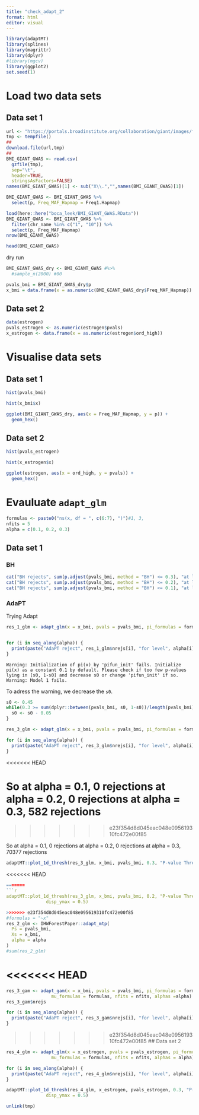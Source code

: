 ```yaml
---
title: "check_adapt_2"
format: html
editor: visual
---
```


```r
library(adaptMT)
library(splines)
library(magrittr)
library(dplyr)
#library(mgcv)
library(ggplot2)
set.seed(1)
```

# Load two data sets

## Data set 1

```r
url <- "https://portals.broadinstitute.org/collaboration/giant/images/f/f0/All_ancestries_SNP_gwas_mc_merge_nogc.tbl.uniq.gz"
tmp <- tempfile()
##
download.file(url,tmp)
##
BMI_GIANT_GWAS <- read.csv(
  gzfile(tmp),
  sep="\t",
  header=TRUE,
  stringsAsFactors=FALSE)
names(BMI_GIANT_GWAS)[1] <- sub("X\\.","",names(BMI_GIANT_GWAS)[1])

BMI_GIANT_GWAS <- BMI_GIANT_GWAS %>%
  select(p, Freq_MAF_Hapmap = Freq1.Hapmap)
```

```r
load(here::here("boca_leek/BMI_GIANT_GWAS.RData"))
BMI_GIANT_GWAS <- BMI_GIANT_GWAS %>%
  filter(chr_name %in% c("1", "10")) %>%
  select(p, Freq_MAF_Hapmap)
nrow(BMI_GIANT_GWAS)
```

```r
head(BMI_GIANT_GWAS)
```

dry run

```r
BMI_GIANT_GWAS_dry <- BMI_GIANT_GWAS #%>%
  #sample_n(2000) #00
```

```r
pvals_bmi = BMI_GIANT_GWAS_dry$p
x_bmi = data.frame(x = as.numeric(BMI_GIANT_GWAS_dry$Freq_MAF_Hapmap))
```

## Data set 2

```r
data(estrogen)
pvals_estrogen <- as.numeric(estrogen$pvals)
x_estrogen <- data.frame(x = as.numeric(estrogen$ord_high))
```

# Visualise data sets

## Data set 1

```r
hist(pvals_bmi)
```

```r
hist(x_bmi$x)
```

```r
ggplot(BMI_GIANT_GWAS_dry, aes(x = Freq_MAF_Hapmap, y = p)) +
  geom_hex()
```

## Data set 2

```r
hist(pvals_estrogen)
```

```r
hist(x_estrogen$x)
```

```r
ggplot(estrogen, aes(x = ord_high, y = pvals)) +
  geom_hex()
```

# Evauluate `adapt_glm`

```r
formulas <- paste0("ns(x, df = ", c(6:7), ")")#1, 3, 
nfits = 5
alpha = c(0.1, 0.2, 0.3)
```

## Data set 1

### BH
```r
cat("BH rejects", sum(p.adjust(pvals_bmi, method = "BH") <= 0.3), "at level 0.3\n")
cat("BH rejects", sum(p.adjust(pvals_bmi, method = "BH") <= 0.2), "at level 0.2\n")
cat("BH rejects", sum(p.adjust(pvals_bmi, method = "BH") <= 0.1), "at level 0.1\n")
```

### AdaPT
Trying Adapt

```r
res_1_glm <- adapt_glm(x = x_bmi, pvals = pvals_bmi, pi_formulas = formulas, mu_formulas = formulas, nfits = nfits, alphas = alpha)


for (i in seq_along(alpha)) {
  print(paste("AdaPT reject", res_1_glm$nrejs[i], "for level", alpha[i]))
}
```

```         
Warning: Initialization of pi(x) by 'pifun_init' fails. Initialize pi(x) as a constant 0.1 by default. Please check if too few p-values lying in [s0, 1-s0] and decrease s0 or change 'pifun_init' if so. Warning: Model 1 fails.
```

To adress the warning, we decrease the `s0`.
```r
s0 <- 0.45
while(0.3 >= sum(dplyr::between(pvals_bmi, s0, 1-s0))/length(pvals_bmi)){
  s0 <- s0 - 0.05
}
```

```r
res_3_glm <- adapt_glm(x = x_bmi, pvals = pvals_bmi, pi_formulas = formulas, mu_formulas = formulas, nfits = nfits, alphas =alpha, s0 = rep(s0, length(pvals_bmi)))

for (i in seq_along(alpha)) {
  print(paste("AdaPT reject", res_3_glm$nrejs[i], "for level", alpha[i]))
}
```
<<<<<<< HEAD

So at alpha = 0.1, 0 rejections at alpha = 0.2, 0 rejections at alpha = 0.3, 582 rejections
=======
>>>>>>> e23f354d8d045eac048e095619310fc472e00f85

So at alpha = 0.1, 0 rejections at alpha = 0.2, 0 rejections at alpha = 0.3, 70377 rejections
```r
adaptMT::plot_1d_thresh(res_3_glm, x_bmi, pvals_bmi, 0.3, "P-value Thresholds (alpha = 0.3)", disp_ymax = 0.5)
```

<<<<<<< HEAD
```r
=======
```r
adaptMT::plot_1d_thresh(res_3_glm, x_bmi, pvals_bmi, 0.2, "P-value Thresholds (alpha = 0.2)",
               disp_ymax = 0.5)
```

```r
>>>>>>> e23f354d8d045eac048e095619310fc472e00f85
#formulas = "~x"
res_2_glm <- IHWForestPaper::adapt_mtp(
  Ps = pvals_bmi,
  Xs = x_bmi,
  alpha = alpha
)
#sum(res_2_glm)
```

<<<<<<< HEAD
=======
```r
res_3_gam <- adapt_gam(x = x_bmi, pvals = pvals_bmi, pi_formulas = formulas,
                 mu_formulas = formulas, nfits = nfits, alphas =alpha)
res_3_gam$nrejs

for (i in seq_along(alpha)) {
  print(paste("AdaPT reject", res_3_gam$nrejs[i], "for level", alpha[i]))
}
```

>>>>>>> e23f354d8d045eac048e095619310fc472e00f85
## Data set 2

```r
res_4_glm <- adapt_glm(x = x_estrogen, pvals = pvals_estrogen, pi_formulas = formulas,
                 mu_formulas = formulas, nfits = nfits, alphas = alpha)

for (i in seq_along(alpha)) {
  print(paste("AdaPT reject", res_4_glm$nrejs[i], "for level", alpha[i]))
}
```

```r
adaptMT::plot_1d_thresh(res_4_glm, x_estrogen, pvals_estrogen, 0.3, "P-value Thresholds (alpha = 0.3)",
               disp_ymax = 0.5)
```

```r
unlink(tmp)
```

